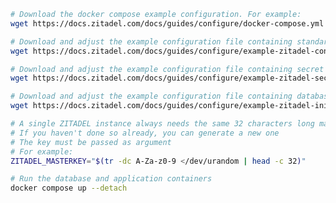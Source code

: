 ```bash
# Download the docker compose example configuration. For example:
wget https://docs.zitadel.com/docs/guides/configure/docker-compose.yml

# Download and adjust the example configuration file containing standard configuration. For example:
wget https://docs.zitadel.com/docs/guides/configure/example-zitadel-config.yaml

# Download and adjust the example configuration file containing secret configuration. For example:
wget https://docs.zitadel.com/docs/guides/configure/example-zitadel-secrets.yaml

# Download and adjust the example configuration file containing database initialization configuration. For example:
wget https://docs.zitadel.com/docs/guides/configure/example-zitadel-init-steps.yaml

# A single ZITADEL instance always needs the same 32 characters long masterkey
# If you haven't done so already, you can generate a new one
# The key must be passed as argument
# For example:
ZITADEL_MASTERKEY="$(tr -dc A-Za-z0-9 </dev/urandom | head -c 32)"

# Run the database and application containers
docker compose up --detach
```
